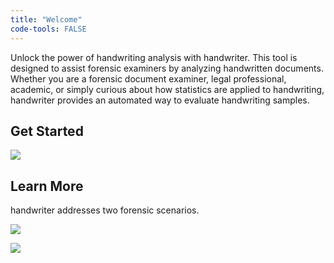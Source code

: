 ```yaml
---
title: "Welcome"
code-tools: FALSE
---
```


Unlock the power of handwriting analysis with handwriter. This tool is designed to assist forensic examiners by analyzing handwritten documents. Whether you are a forensic document examiner, legal professional, academic, or simply curious about how statistics are applied to handwriting, handwriter provides an automated way to evaluate handwriting samples.

## Get Started

[![](www/quick_start.png){fig-align="center"}](quick-start-guide.qmd)

## Learn More

handwriter addresses two forensic scenarios.

::: {layout-ncol=2}
![](www/open_set.png){fig-align="center"}

![](www/closed_set.png){fig-align="center"}
:::

